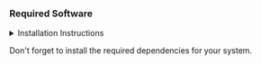 ### Required Software

<details>
  <summary>Installation Instructions</summary> 

  These installation instructions may not be complete and may vary from system to system. These instuctions should work on MacOS and Linux instructions for Linux. If you are a windows user please open a pr and we will update these instructions and Godspeed brave soldier 
  ```bash
  # Install Rustup
  curl --proto '=https' --tlsv1.2 -sSf https://sh.rustup.rs | sh
  # Install Rust 1.81.0
  rustup install 1.81.0
  # Install Solana using solana-install
  curl --proto '=https' --tlsv1.2 -sSf https://release.solana.com/v1.18.17/install | sh
  # Install Anchor avm
  cargo install --git https://github.com/project-serum/anchor avm --locked
  # Install Anchor 0.30.1
  avm install 0.30.1
  # Install Bonsol CLI, Risc0 Toolchain
  curl --proto '=https' --tlsv1.2 -sSf https://raw.githubusercontent.com/anagrambuild/bonsol/refs/heads/main/bin/install.sh | sh
  ```
</details>

Don't forget to install the required dependencies for your system.